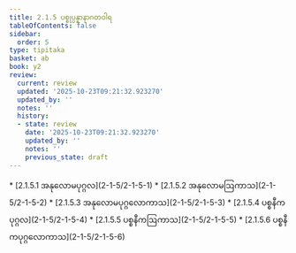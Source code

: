 ```yaml
---
title: 2.1.5 ပစ္စုပ္ပန္နာနာဂတဝါရ
tableOfContents: false
sidebar:
  order: 5
type: tipitaka
basket: ab
book: y2
review:
  current: review
  updated: '2025-10-23T09:21:32.923270'
  updated_by: ''
  notes: ''
  history:
  - state: review
    date: '2025-10-23T09:21:32.923270'
    updated_by: ''
    notes: ''
    previous_state: draft
---
```



<ReviewStatus review={frontmatter.review} showDetails={true} />

<HypothesisAnnotation frontmatter={frontmatter} />

<DynamicBreadcrumb />



<TableOfContents book="y2" section="2.1.5">
* [2.1.5.1 အနုလောမပုဂ္ဂလ](2-1-5/2-1-5-1)
* [2.1.5.2 အနုလောမဩကာသ](2-1-5/2-1-5-2)
* [2.1.5.3 အနုလောမပုဂ္ဂလောကာသ](2-1-5/2-1-5-3)
* [2.1.5.4 ပစ္စနီကပုဂ္ဂလ](2-1-5/2-1-5-4)
* [2.1.5.5 ပစ္စနီကဩကာသ](2-1-5/2-1-5-5)
* [2.1.5.6 ပစ္စနီကပုဂ္ဂလောကာသ](2-1-5/2-1-5-6)
</TableOfContents>
